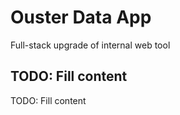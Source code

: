 
# Ouster Data App

Full-stack upgrade of internal web tool

<ProjectWrapperBelowTitles project={props.project}>

## TODO: Fill content

TODO: Fill content

</ProjectWrapperBelowTitles>
